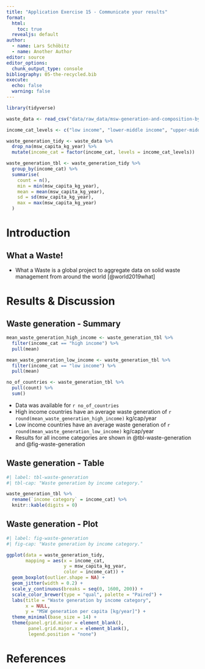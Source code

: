 ```yaml
---
title: "Application Exercise 15 - Communicate your results"
format:
  html:
    toc: true
  revealjs: default
author:
  - name: Lars Schöbitz
  - name: Another Author
editor: source
editor_options: 
  chunk_output_type: console
bibliography: 05-the-recycled.bib
execute:
  echo: false
  warning: false
---
```


```r
library(tidyverse)
```


```r
waste_data <- read_csv("data/raw_data/msw-generation-and-composition-by-income.csv")
```

```r
income_cat_levels <- c("low income", "lower-middle income", "upper-middle income", "high income")

waste_generation_tidy <- waste_data %>% 
  drop_na(msw_capita_kg_year) %>% 
  mutate(income_cat = factor(income_cat, levels = income_cat_levels)) 

```

```r

waste_generation_tbl <- waste_generation_tidy %>% 
  group_by(income_cat) %>% 
  summarise(
    count = n(),
    min = min(msw_capita_kg_year),
    mean = mean(msw_capita_kg_year),
    sd = sd(msw_capita_kg_year),
    max = max(msw_capita_kg_year)
  )

```


# Introduction

## What a Waste!

- What a Waste is a global project to aggregate data on solid waste management from around the world [@world2019what]

# Results & Discussion

## Waste generation - Summary

```r
mean_waste_generation_high_income <- waste_generation_tbl %>% 
  filter(income_cat == "high income") %>% 
  pull(mean)

mean_waste_generation_low_income <- waste_generation_tbl %>% 
  filter(income_cat == "low income") %>% 
  pull(mean)

no_of_countries <- waste_generation_tbl %>% 
  pull(count) %>% 
  sum()

```

- Data was available for `r no_of_countries`
- High income countries have an average waste generation of `r round(mean_waste_generation_high_income)` kg/cap/year
- Low income countries have an average waste generation of `r round(mean_waste_generation_low_income)` kg/cap/year
- Results for all income categories are shown in @tbl-waste-generation and @fig-waste-generation

## Waste generation - Table

```r
#| label: tbl-waste-generation
#| tbl-cap: "Waste generation by income category."

waste_generation_tbl %>% 
  rename(`income category` = income_cat) %>% 
  knitr::kable(digits = 0)

```

## Waste generation - Plot

```r
#| label: fig-waste-generation
#| fig-cap: "Waste generation by income category."

ggplot(data = waste_generation_tidy,
       mapping = aes(x = income_cat, 
                     y = msw_capita_kg_year,
                     color = income_cat)) +
  geom_boxplot(outlier.shape = NA) +
  geom_jitter(width = 0.2) +
  scale_y_continuous(breaks = seq(0, 1600, 200)) +
  scale_color_brewer(type = "qual", palette = "Paired") +
  labs(title = "Waste generation by income category",
       x = NULL,
       y = "MSW generation per capita [kg/year]") +
  theme_minimal(base_size = 14) +
  theme(panel.grid.minor = element_blank(),
        panel.grid.major.x = element_blank(),
        legend.position = "none") 

```

# References

